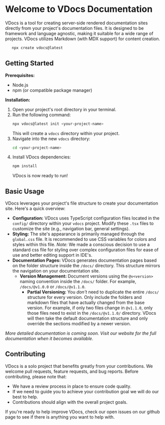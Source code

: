 # Welcome to VDocs Documentation

VDocs is a tool for creating server-side rendered documentation sites directly from your project's documentation files. It is designed to be framework and language agnostic, making it suitable for a wide range of projects. VDocs utilizes Markdown (with MDX support) for content creation.

 ```bash
    npx create vdocs@latest
```


## Getting Started

**Prerequisites:**

*   Node.js
*   npm (or compatible package manager)

**Installation:**

1.  Open your project's root directory in your terminal.
2.  Run the following command:
    ```bash
    npx vdocs@latest init <your-project-name>
    ```
    This will create a `vdocs` directory within your project.
3.  Navigate into the new `vdocs` directory:
    ```bash
    cd <your-project-name>
    ```
4.  Install VDocs dependencies:
    ```bash
    npm install
    ```
    VDocs is now ready to run!

## Basic Usage

VDocs leverages your project's file structure to create your documentation site. Here's a quick overview:

*   **Configuration:** VDocs uses TypeScript configuration files located in the `config/` directory within your `vdocs` project. Modify these `.tsx` files to customize the site (e.g., navigation bar, general settings).
*   **Styling:** The site's appearance is primarily managed through the `global.css` file. It is recommended to use CSS variables for colors and styles within this file. *Note:* We made a conscious decision to use a standard css file for styling over complex configuration files for ease of use and better editing support in IDE's.
*   **Documentation Pages:** VDocs generates documentation pages based on the folder structure inside the `/docs/` directory. This structure mirrors the navigation on your documentation site.
    *   **Version Management:** Document versions using the `@v<version>` naming convention inside the `/docs/` folder. For example, `/docs/@v1.0.0` or `/docs/@v1.1.0`.
        *   **Partial Versioning:** You *don't* need to duplicate the entire `/docs/` structure for every version. Only include the folders and markdown files that have actually changed from the base version. For example, if only two files change in `@v1.1.0`, only those files need to exist in the `/docs/@v1.1.0/` directory. VDocs will then take the default documentation structure and only override the sections modified by a newer version.

_More detailed documentation is coming soon. Visit our website for the full documentation when it becomes available._

## Contributing

VDocs is a solo project that benefits greatly from your contributions. We welcome pull requests, feature requests, and bug reports. Before contributing, please note that:

*   We have a review process in place to ensure code quality.
*   If we need to guide you to achieve your contribution goal we will do our best to help.
*   Contributions should align with the overall project goals.

If you're ready to help improve VDocs, check our open issues on our github page to see if there is anything you want to help with.
